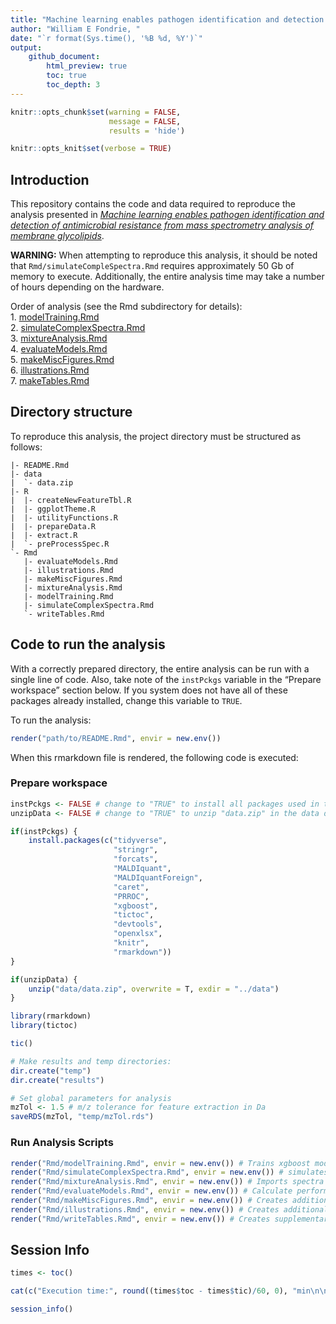 ```yaml
---
title: "Machine learning enables pathogen identification and detection of antimicrobial resistance from mass spectrometry analysis of membrane glycolipids"
author: "William E Fondrie, "  
date: "`r format(Sys.time(), '%B %d, %Y')`"
output:
    github_document:
        html_preview: true
        toc: true
        toc_depth: 3
---
```


```r
knitr::opts_chunk$set(warning = FALSE, 
                      message = FALSE,
                      results = 'hide')

knitr::opts_knit$set(verbose = TRUE)
```


## Introduction
This repository contains the code and data required to reproduce the analysis presented in [*Machine learning enables pathogen identification and detection of antimicrobial resistance from mass spectrometry analysis of membrane glycolipids*]().  

**WARNING:** When attempting to reproduce this analysis, it should be noted that `Rmd/simulateCompleSpectra.Rmd` requires approximately 50 Gb of memory to execute. Additionally, the entire analysis time may take a number of hours depending on the hardware.

Order of analysis (see the Rmd subdirectory for details):  
1. [modelTraining.Rmd]("Rmd/modelTraining.md")  
2. [simulateComplexSpectra.Rmd]("Rmd/simulateComplexSpectra.md")  
3. [mixtureAnalysis.Rmd]("Rmd/mixtureAnalysis.md")  
4. [evaluateModels.Rmd]("Rmd/evaluateModels.md")    
5. [makeMiscFigures.Rmd]("Rmd/makeMiscFigures.md")  
6. [illustrations.Rmd]("Rmd/illustrations.md")  
7. [makeTables.Rmd]("Rmd/makeTables.md")

## Directory structure  
To reproduce this analysis, the project directory must be structured as 
follows:
```{}
|- README.Rmd
|- data
|  `- data.zip
|- R
|  |- createNewFeatureTbl.R
|  |- ggplotTheme.R
|  |- utilityFunctions.R
|  |- prepareData.R
|  |- extract.R
|  `- preProcessSpec.R
`- Rmd
   |- evaluateModels.Rmd
   |- illustrations.Rmd
   |- makeMiscFigures.Rmd
   |- mixtureAnalysis.Rmd
   |- modelTraining.Rmd
   |- simulateComplexSpectra.Rmd
   `- writeTables.Rmd

```

## Code to run the analysis 
With a correctly prepared directory, the entire analysis can be run with a single line of code. Also, take note of the `instPckgs` variable in the "Prepare workspace" section below. If you system does not have all of these packages already installed, change this variable to `TRUE`.

To run the analysis:
```r
render("path/to/README.Rmd", envir = new.env())
```

When this rmarkdown file is rendered, the following code is executed:

### Prepare workspace
```r
instPckgs <- FALSE # change to "TRUE" to install all packages used in the analyses
unzipData <- FALSE # change to "TRUE" to unzip "data.zip" in the data directory

if(instPckgs) {
    install.packages(c("tidyverse",
                       "stringr",
                       "forcats",
                       "MALDIquant",
                       "MALDIquantForeign",
                       "caret",
                       "PRROC",
                       "xgboost",
                       "tictoc",
                       "devtools",
                       "openxlsx",
                       "knitr",
                       "rmarkdown"))
}

if(unzipData) {
    unzip("data/data.zip", overwrite = T, exdir = "../data")
}

library(rmarkdown)
library(tictoc)

tic()

# Make results and temp directories:
dir.create("temp")
dir.create("results")

# Set global parameters for analysis
mzTol <- 1.5 # m/z tolerance for feature extraction in Da
saveRDS(mzTol, "temp/mzTol.rds")
```

### Run Analysis Scripts  
```r
render("Rmd/modelTraining.Rmd", envir = new.env()) # Trains xgboost models
render("Rmd/simulateComplexSpectra.Rmd", envir = new.env()) # simulates polymicrobial spectra
render("Rmd/mixtureAnalysis.Rmd", envir = new.env()) # Imports spectra from experimental two-species mixtures
render("Rmd/evaluateModels.Rmd", envir = new.env()) # Calculate performance metrics and makes figures
render("Rmd/makeMiscFigures.Rmd", envir = new.env()) # Creates additional figures
render("Rmd/illustrations.Rmd", envir = new.env()) # Creates additional figures for illustrations
render("Rmd/writeTables.Rmd", envir = new.env()) # Creates supplementarly Tables
```


## Session Info
```r
times <- toc()

cat(c("Execution time:", round((times$toc - times$tic)/60, 0), "min\n\n"))

session_info()
```




